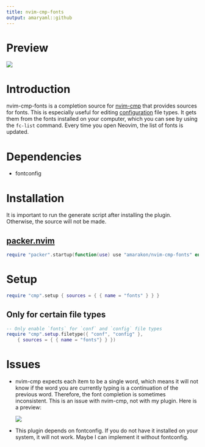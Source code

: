 ```yaml
---
title: nvim-cmp-fonts
output: amaryaml::github
---
```


# Preview

![](media/preview.png)

# Introduction

nvim-cmp-fonts is a completion source for
[nvim-cmp](https://github.com/hrsh7th/nvim-cmp) that provides sources for fonts.
This is especially useful for editing
[configuration](#only-for-certain-file-types) file types. It gets them from the
fonts installed on your computer, which you can see by using the `fc-list`
command. Every time you open Neovim, the list of fonts is updated.

# Dependencies

* fontconfig

# Installation

It is important to run the generate script after installing the plugin.
Otherwise, the source will not be made.

## [packer.nvim](https://github.com/wbthomason/packer.nvim)

```lua
require "packer".startup(function(use) use "amarakon/nvim-cmp-fonts" end)
```

# Setup

```lua
require "cmp".setup { sources = { { name = "fonts" } } }
```

## Only for certain file types

```lua
-- Only enable `fonts` for `conf` and `config` file types
require "cmp".setup.filetype({ "conf", "config" },
	{ sources = { { name = "fonts"} } })
```

# Issues

* nvim-cmp expects each item to be a single word, which means it will not know
  if the word you are currently typing is a continuation of the previous word.
  Therefore, the font completion is sometimes inconsistent. This is an issue
  with nvim-cmp, not with my plugin. Here is a preview:

  ![](media/issue.gif)

* This plugin depends on fontconfig. If you do not have it installed on your
  system, it will not work. Maybe I can implement it without fontconfig.
